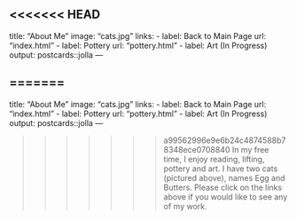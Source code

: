<<<<<<< HEAD
---
title: "About Me"
image: "cats.jpg"
links:
  - label: Back to Main Page
    url: "index.html"
  - label: Pottery
    url: "pottery.html"
  - label: Art (In Progress)
output:
  postcards::jolla
---
 
=======
---
title: "About Me"
image: "cats.jpg"
links:
  - label: Back to Main Page
    url: "index.html"
  - label: Pottery
    url: "pottery.html"
  - label: Art (In Progress)
output:
  postcards::jolla
---
 
>>>>>>> a99562996e9e6b24c4874588b78348ece0708840
In my free time, I enjoy reading, lifting, pottery and art. I have two cats (pictured above), names Egg and Butters. Please click on the links above if you would like to see any of my work. 